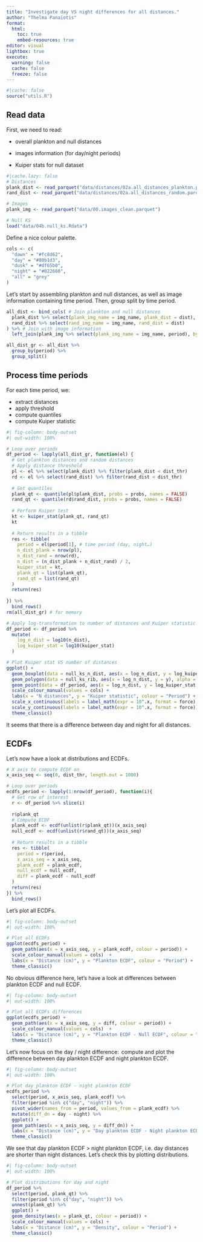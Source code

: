 ```yaml
---
title: "Investigate day VS night differences for all distances."
author: "Thelma Panaïotis"
format: 
  html:
    toc: true
    embed-resources: true
editor: visual
lightbox: true
execute:
  warning: false
  cache: false
  freeze: false
---
```


```r
#|cache: false
source("utils.R")
```

## Read data

First, we need to read:

-   overall plankton and null distances

-   images information (for day/night periods)

-   Kuiper stats for null dataset

```r
#|cache.lazy: false
# Distances
plank_dist <- read_parquet("data/distances/02a.all_distances_plankton.parquet")
rand_dist <- read_parquet("data/distances/02a.all_distances_random.parquet")

# Images
plank_img <- read_parquet("data/00.images_clean.parquet")

# Null KS
load("data/04b.null_ks.Rdata")
```

Define a nice colour palette.

```r
cols <- c(
  "dawn" = "#fc8d62", 
  "day" = "#80b1d3", 
  "dusk" = "#df65b0", 
  "night" = "#022660",
  "all" = "grey"
)
```

Let’s start by assembling plankton and null distances, as well as image information containing time period. Then, group split by time period.

```r
all_dist <- bind_cols( # Join plankton and null distances
  plank_dist %>% select(plank_img_name = img_name, plank_dist = dist),
  rand_dist %>% select(rand_img_name = img_name, rand_dist = dist)
) %>% # Join with image information
  left_join(plank_img %>% select(plank_img_name = img_name, period), by = join_by(plank_img_name))

all_dist_gr <- all_dist %>% 
  group_by(period) %>% 
  group_split()
```

## Process time periods

For each time period, we:

-   extract distances
-   apply threshold
-   compute quantiles
-   compute Kuiper statistic

```r
#| fig-column: body-outset
#| out-width: 100%

# Loop over periods
df_period <- lapply(all_dist_gr, function(el) {
  # Get plankton distances and random distances
  # Apply distance threshold
  pl <- el %>% select(plank_dist) %>% filter(plank_dist < dist_thr)
  rd <- el %>% select(rand_dist) %>% filter(rand_dist < dist_thr)
  
  # Get quantiles
  plank_qt <- quantile(pl$plank_dist, probs = probs, names = FALSE)
  rand_qt <- quantile(rd$rand_dist, probs = probs, names = FALSE)
  
  # Perform Kuiper test
  kt <- kuiper_stat(plank_qt, rand_qt)
  kt
  
  # Return results in a tibble
  res <- tibble(
    period = el$period[1], # time period (day, night…)
    n_dist_plank = nrow(pl),
    n_dist_rand = nrow(rd),
    n_dist = (n_dist_plank + n_dist_rand) / 2,
    kuiper_stat = kt,
    plank_qt = list(plank_qt),
    rand_qt = list(rand_qt)
  )
  return(res)
  
}) %>% 
  bind_rows()
rm(all_dist_gr) # for memory

# Apply log-transformation to number of distances and Kuiper statistic
df_period <- df_period %>% 
  mutate(
    log_n_dist = log10(n_dist),
    log_kuiper_stat = log10(kuiper_stat)
  )

# Plot Kuiper stat VS number of distances
ggplot() +
  geom_boxplot(data = null_ks_n_dist, aes(x = log_n_dist, y = log_kuiper_stat, group = log_n_dist), colour = "gray") +
  geom_polygon(data = null_ks_rib, aes(x = log_n_dist, y = y), alpha = 0.1) +
  geom_point(data = df_period, aes(x = log_n_dist, y = log_kuiper_stat, colour = period)) +
  scale_colour_manual(values = cols) +
  labs(x = "N distances", y = "Kuiper statistic", colour = "Period") +
  scale_x_continuous(labels = label_math(expr = 10^.x, format = force), breaks = seq(2, 8, by = 2)) +
  scale_y_continuous(labels = label_math(expr = 10^.x, format = force)) +
  theme_classic()
```

It seems that there is a difference between day and night for all distances.

## ECDFs

Let’s now have a look at distributions and ECDFs.

```r
# X axis to compute ECDF on
x_axis_seq <- seq(0, dist_thr, length.out = 1000)

# Loop over periods
ecdfs_period <- lapply(1:nrow(df_period), function(i){
  # Get row of interest
  r <- df_period %>% slice(i)
  
  r$plank_qt
  # Compute ECDF
  plank_ecdf <- ecdf(unlist(r$plank_qt))(x_axis_seq)
  null_ecdf <- ecdf(unlist(r$rand_qt))(x_axis_seq)
  
  # Return results in a tibble
  res <- tibble(
    period = r$period,
    x_axis_seq = x_axis_seq,
    plank_ecdf = plank_ecdf,
    null_ecdf = null_ecdf,
    diff = plank_ecdf - null_ecdf
  )
  return(res)
}) %>% 
  bind_rows()

```

Let’s plot all ECDFs.

```r
#| fig-column: body-outset
#| out-width: 100%

# Plot all ECDFs
ggplot(ecdfs_period) +
  geom_path(aes(x = x_axis_seq, y = plank_ecdf, colour = period)) +
  scale_colour_manual(values = cols)  +
  labs(x = "Distance (cm)", y = "Plankton ECDF", colour = "Period") +
  theme_classic()
```

No obvious difference here, let’s have a look at differences between plankton ECDF and null ECDF.

```r
#| fig-column: body-outset
#| out-width: 100%

# Plot all ECDFs differences
ggplot(ecdfs_period) +
  geom_path(aes(x = x_axis_seq, y = diff, colour = period)) +
  scale_colour_manual(values = cols)  +
  labs(x = "Distance (cm)", y = "Plankton ECDF - Null ECDF", colour = "Period") +
  theme_classic()
```

Let’s now focus on the day / night difference:  compute and plot the difference between day plankton ECDF and night plankton ECDF.

```r
#| fig-column: body-outset
#| out-width: 100%

# Plot day plankton ECDF - night plankton ECDF
ecdfs_period %>% 
  select(period, x_axis_seq, plank_ecdf) %>% 
  filter(period %in% c("day", "night")) %>% 
  pivot_wider(names_from = period, values_from = plank_ecdf) %>% 
  mutate(diff_dn = day - night) %>% 
  ggplot() +
  geom_path(aes(x = x_axis_seq, y = diff_dn)) +
  labs(x = "Distance (cm)", y = "Day plankton ECDF - Night plankton ECDF") +
  theme_classic()
```

We see that day plankton ECDF \> night plankton ECDF, i.e. day distances are shorter than night distances. Let’s check this by plotting distributions.

```r
#| fig-column: body-outset
#| out-width: 100%

# Plot distributions for day and night
df_period %>% 
  select(period, plank_qt) %>% 
  filter(period %in% c("day", "night")) %>% 
  unnest(plank_qt) %>% 
  ggplot() +
  geom_density(aes(x = plank_qt, colour = period)) +
  scale_colour_manual(values = cols) +
  labs(x = "Distance (cm)", y = "Density", colour = "Period") +
  theme_classic()
```
